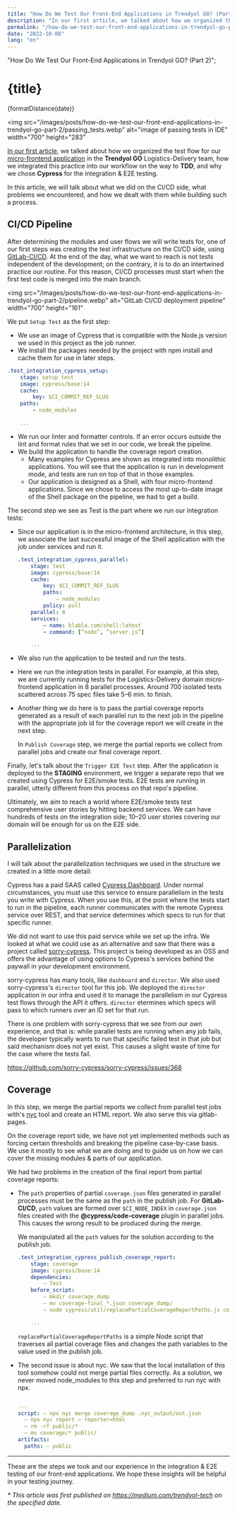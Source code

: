 ```yaml
---
title: "How Do We Test Our Front-End Applications in Trendyol GO? (Part 2)"
description: "In our first article, we talked about how we organized the test flow for our micro-frontend application in the Trendyol GO Logistics-Delivery team, how we integrated this practice into our workflow on the way to TDD, and why we chose Cypress for the integration & E2E testing."
permalink: "/how-do-we-test-our-front-end-applications-in-trendyol-go-part-2/"
date: "2022-10-08"
lang: "en"
---
```



  "How Do We Test Our Front-End Applications in Trendyol GO? (Part 2)";

# {title}

<p>{formatDistance(date)}</p>

<img
  src="/images/posts/how-do-we-test-our-front-end-applications-in-trendyol-go-part-2/passing_tests.webp"
  alt="image of passing tests in IDE"
  width="700"
  height="283"
></img>

[In our first article](https://medium.com/trendyol-tech/how-do-we-test-our-front-end-applications-in-trendyol-go-part-1-51bc34e6de1e), we talked about how we organized the test flow for our [micro-frontend application](https://medium.com/trendyol-tech/micro-frontend-architecture-with-webpack-module-federation-part-1-9827d436bd1e) in the **Trendyol GO** Logistics-Delivery team, how we integrated this practice into our workflow on the way to **TDD**, and why we chose **Cypress** for the integration & E2E testing.

In this article, we will talk about what we did on the CI/CD side, what problems we encountered, and how we dealt with them while building such a process.

## CI/CD Pipeline

After determining the modules and user flows we will write tests for, one of our first steps was creating the test infrastructure on the CI/CD side, using [GitLab-CI/CD](https://docs.gitlab.com/ee/ci/). At the end of the day, what we want to reach is not tests independent of the development; on the contrary, it is to do an intertwined practice our routine. For this reason, CI/CD processes must start when the first test code is merged into the main branch.

<img
  src="/images/posts/how-do-we-test-our-front-end-applications-in-trendyol-go-part-2/pipeline.webp"
  alt="GitLab CI/CD deployment pipeline"
  width="700"
  height="161"
></img>

We put `Setup Test` as the first step:

- We use an image of Cypress that is compatible with the Node.js version we used in this project as the job runner.
- We install the packages needed by the project with npm install and cache them for use in later steps.

```yaml
.test_integration_cypress_setup:
    stage: setup test
    image: cypress/base:14
    cache:
        key: $CI_COMMIT_REF_SLUG
    paths:
        - node_modules

    ...
```

- We run our linter and formatter controls. If an error occurs outside the lint and format rules that we set in our code, we break the pipeline.
- We build the application to handle the coverage report creation.
  - Many examples for Cypress are shown as integrated into monolithic applications. You will see that the application is run in development mode, and tests are run on top of that in those examples.
  - Our application is designed as a Shell, with four micro-frontend applications. Since we chose to access the most up-to-date image of the Shell package on the pipeline, we had to get a build.

The second step we see as Test is the part where we run our integration tests:

- Since our application is in the micro-frontend architecture, in this step, we associate the last successful image of the Shell application with the job under services and run it.

  ```yaml
  .test_integration_cypress_parallel:
      stage: test
      image: cypress/base:14
      cache:
          key: $CI_COMMIT_REF_SLUG
          paths:
              — node_modules
          policy: pull
      parallel: 8
      services:
          — name: blabla.com/shell:latest
          - command: [“node”, “server.js”]

      ...
  ```

- We also run the application to be tested and run the tests.
- Here we run the integration tests in parallel. For example, at this step, we are currently running tests for the Logistics-Delivery domain micro-frontend application in 8 parallel processes. Around 700 isolated tests scattered across 75 spec files take 5–6 min. to finish.
- Another thing we do here is to pass the partial coverage reports generated as a result of each parallel run to the next job in the pipeline with the appropriate job id for the coverage report we will create in the next step.

  In `Publish Coverage` step, we merge the partial reports we collect from parallel jobs and create our final coverage report.

Finally, let's talk about the `Trigger E2E Test` step. After the application is deployed to the **STAGING** environment, we trigger a separate repo that we created using Cypress for E2E/smoke tests. E2E tests are running in parallel, utterly different from this process on that repo's pipeline.

Ultimately, we aim to reach a world where E2E/smoke tests test comprehensive user stories by hitting backend services. We can have hundreds of tests on the integration side; 10–20 user stories covering our domain will be enough for us on the E2E side.

## Parallelization

I will talk about the parallelization techniques we used in the structure we created in a little more detail:

Cypress has a paid SAAS called [Cypress Dashboard](https://www.cypress.io/dashboard). Under normal circumstances, you must use this service to ensure parallelism in the tests you write with Cypress. When you use this, at the point where the tests start to run in the pipeline, each runner communicates with the remote Cypress service over REST, and that service determines which specs to run for that specific runner.

We did not want to use this paid service while we set up the infra. We looked at what we could use as an alternative and saw that there was a project called [sorry-cypress](https://sorry-cypress.dev/). This project is being developed as an OSS and offers the advantage of using options to Cypress's services behind the paywall in your development environment.

sorry-cypress has many tools, like `dashboard` and `director`. We also used sorry-cypress's `director` tool for this job. We deployed the `director` application in our infra and used it to manage the parallelism in our Cypress test flows through the API it offers. `director` etermines which specs will pass to which runners over an ID set for that run.

There is one problem with sorry-cypress that we see from our own experience, and that is: while parallel tests are running when any job fails, the developer typically wants to run that specific failed test in that job but said mechanism does not yet exist. This causes a slight waste of time for the case where the tests fail.

https://github.com/sorry-cypress/sorry-cypress/issues/368

## Coverage

In this step, we merge the partial reports we collect from parallel test jobs with's [nyc](https://github.com/istanbuljs/nyc) tool and create an HTML report. We also serve this via gitlab-pages.

On the coverage report side, we have not yet implemented methods such as forcing certain thresholds and breaking the pipeline case-by-case basis. We use it mostly to see what we are doing and to guide us on how we can cover the missing modules & parts of our application.

We had two problems in the creation of the final report from partial coverage reports:

- The `path` properties of partial `coverage.json` files generated in parallel processes must be the same as the `path` in the publish job. For **GitLab-CI/CD**, `path` values are formed over `$CI_NODE_INDEX` in `coverage.json` files created with the **@cypress/code-coverage** plugin in parallel jobs. This causes the wrong result to be produced during the merge.

  We manipulated all the `path` values for the solution according to the publish job.

  ```yaml
  .test_integration_cypress_publish_coverage_report:
      stage: coverage
      image: cypress/base:14
      dependencies:
          — Test
      before_script:
          — mkdir coverage_dump
          — mv coverage-final_*.json coverage_dump/
          — node cypress/util/replacePartialCoverageReportPaths.js coverage_dump

      ...
  ```

  `replacePartialCoverageReportPaths` is a simple Node script that traverses all partial coverage files and changes the path variables to the value used in the publish job.

- The second issue is about nyc. We saw that the local installation of this tool somehow could not merge partial files correctly. As a solution, we never moved node_modules to this step and preferred to run nyc with npx.

  ```yaml

  ---
  script: — npx nyc merge coverage_dump .nyc_output/out.json
    — npx nyc report — reporter=html
    — rm -rf public/*
    — mv coverage/* public/
  artifacts:
    paths: — public
  ```

---

These are the steps we took and our experience in the integration & E2E testing of our front-end applications. We hope these insights will be helpful in your testing journey.

_\* This article was first published on https://medium.com/trendyol-tech on the specified date._
